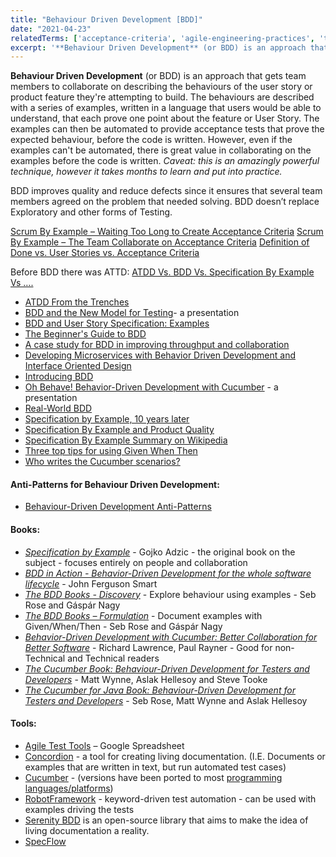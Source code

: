 ```yaml
---
title: "Behaviour Driven Development [BDD]"
date: "2021-04-23"
relatedTerms: ['acceptance-criteria', 'agile-engineering-practices', 'test-driven-development-versus-behaviour-driven-development']
excerpt: '**Behaviour Driven Development** (or BDD) is an approach that gets team members to'
---
```


**Behaviour Driven Development** (or BDD) is an approach that gets team members to collaborate on describing the behaviours of the user story or product feature they're attempting to build. The behaviours are described with a series of examples, written in a language that users would be able to understand, that each prove one point about the feature or User Story. The examples can then be automated to provide acceptance tests that prove the expected behaviour, before the code is written. However, even if the examples can't be automated, there is great value in collaborating on the examples before the code is written. _Caveat: this is an amazingly powerful technique, however it takes months to learn and put into practice._

BDD improves quality and reduce defects since it ensures that several team members agreed on the problem that needed solving. BDD doesn’t replace Exploratory and other forms of Testing.

[Scrum By Example – Waiting Too Long to Create Acceptance Criteria]((/blog/creating-acceptance-criteria-waiting-too-long))
[Scrum By Example – The Team Collaborate on Acceptance Criteria]((/blog/scrummaster-tales-team-collaborate-acceptance-criteria))
[Definition of Done vs. User Stories vs. Acceptance Criteria](/blog/definition-of-done-user-stories-acceptance-criteria)

<HighlightBox heading="Resource Links" variant="resourceLinks">

Before BDD there was ATTD: [ATDD Vs. BDD Vs. Specification By Example Vs ….](https://janetgregory.ca/atdd-vs-bdd-vs-specification-by-example-vs/)

- [ATDD From the Trenches](https://www.infoq.com/articles/atdd-from-the-trenches/)
- [BDD and the New Model for Testing](https://www.infoq.com/presentations/bdd-model-testing/)\- a presentation
- [BDD and User Story Specification: Examples](https://www.apptio.com/blog/bdd-and-user-story-specification-examples/)
- [The Beginner's Guide to BDD](https://inviqa.com/blog/bdd-guide)
- [A case study for BDD in improving throughput and collaboration](https://cucumber.io/blog/bdd/improving-throughput-and-collaboration/)
- [Developing Microservices with Behavior Driven Development and Interface Oriented Design](https://www.infoq.com/articles/microservices-bdd-interface-oriented/)
- [Introducing BDD](https://dannorth.net/introducing-bdd/)
- [Oh Behave! Behavior-Driven Development with Cucumber](https://www.infoq.com/presentations/bdd-cucumber/) - a presentation
- [Real-World BDD](https://learnbdd.com/minimal-bdd)
- [Specification by Example, 10 years later](https://gojko.net/2020/03/17/sbe-10-years.html)
- [Specification By Example and Product Quality](https://www.womentesters.com/specification-by-example-and-product-quality/)
- [Specification By Example Summary on Wikipedia](https://en.wikipedia.org/wiki/Specification_by_example)
- [Three top tips for using Given When Then](https://theitriskmanager.com/2016/08/09/three-top-tips-for-using-given-when-then/)
- [Who writes the Cucumber scenarios?](https://medium.com/@mattwynne/who-writes-the-cucumber-scenarios-6ca5f390c2fa)

#### Anti-Patterns for Behaviour Driven Development:

- [Behaviour-Driven Development Anti-Patterns](https://www.infoq.com/news/2016/09/bdd-anti-patterns/)

</HighlightBox>

#### Books:

- _[Specification by Example](https://gojko.net/books/specification-by-example/)_ \- Gojko Adzic - the original book on the subject - focuses entirely on people and collaboration
- [_BDD in Action - Behavior-Driven Development for the whole software lifecycle_](https://www.manning.com/books/bdd-in-action) - John Ferguson Smart
- _[The BDD Books - Discovery](https://leanpub.com/bddbooks-discovery)_ - Explore behaviour using examples - Seb Rose and Gáspár Nagy
- _[The BDD Books – Formulation](https://leanpub.com/bddbooks-formulation)_ - Document examples with Given/When/Then - Seb Rose and Gáspár Nagy
- [_Behavior-Driven Development with Cucumber: Better Collaboration for Better Software_](https://www.amazon.com/Behavior-Driven-Development-Cucumber-Specification-Example/dp/0321772636/) - Richard Lawrence, Paul Rayner - Good for non-Technical and Technical readers
- [_The Cucumber Book: Behaviour-Driven Development for Testers and Developers_](https://www.amazon.com/Cucumber-Book-Behaviour-Driven-Development-Developers/dp/1680502387/) - Matt Wynne, Aslak Hellesoy and Steve Tooke
- _[The Cucumber for Java Book: Behaviour-Driven Development for Testers and Developers](https://www.amazon.com/Cucumber-Java-Book-Behaviour-Driven-Development/dp/1941222293/)_ - Seb Rose, Matt Wynne and Aslak Hellesoy

#### Tools:

- [Agile Test Tools](https://docs.google.com/spreadsheets/d/1CTo4J8hUkl0hNUuYdFXG4NwDfN9cMlIM_06P0fe9kKQ/edit) – Google Spreadsheet
- [Concordion](https://concordion.org/) - a tool for creating living documentation. (I.E. Documents or examples that are written in text, but run automated test cases)
- [Cucumber](https://cucumber.io/tools/cucumber-open/) - (versions have been ported to most [programming languages/platforms](https://cucumber.io/tools/cucumber-open/))
- [RobotFramework](https://robotframework.org/) - keyword-driven test automation - can be used with examples driving the tests
- [Serenity BDD](https://serenity-bdd.github.io/) is an open-source library that aims to make the idea of living documentation a reality.
- [SpecFlow](https://specflow.org)
